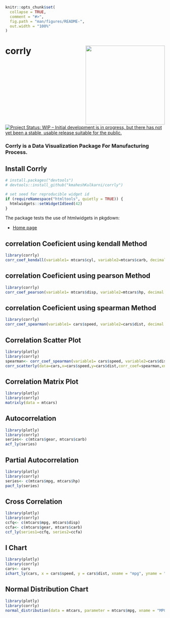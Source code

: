<!-- README.md is generated from README.Rmd. Please edit that file -->

```r
knitr::opts_chunk$set(
  collapse = TRUE,
  comment = "#>",
  fig.path = "man/figures/README-",
  out.width = "100%"
)
```
 
# corrly <a href='https://kmaheshkulkarni.github.io/corrly/'><img src="logo.png" align="right" alt="" width="250" /></a>

<!-- badges: start -->
[![Project Status: WIP – Initial development is in progress, but there has not yet been a stable, usable release suitable for the public.](https://www.repostatus.org/badges/latest/wip.svg)](https://www.repostatus.org/#wip)
<!-- badges: end -->

### Corrly is a Data Visualization Package For Manufacturing Process.

## Install Corrly

```r
# install.packages("devtools")
# devtools::install_github("kmaheshKulkarni/corrly")
```

```r
# set seed for reproducible widget id
if (requireNamespace("htmltools", quietly = TRUE)) {
  htmlwidgets::setWidgetIdSeed(42)
}
```

The package tests the use of htmlwidgets in pkgdown:

* [Home page](https://github.com/kmaheshkulkarni/corrly/index.html)

## correlation Coeficient using kendall Method

```r
library(corrly)
corr_coef_kendall(variable1= mtcars$cyl, variable2=mtcars$carb, decimal = 2) 
```

## correlation Coeficient using pearson Method

```r
library(corrly)
corr_coef_pearson(variable1= mtcars$disp, variable2=mtcars$hp, decimal = 2)
```

## correlation Coeficient using spearman Method

```r
library(corrly)
corr_coef_spearman(variable1= cars$speed, variable2=cars$dist, decimal = 2)
```

## Correlation Scatter Plot

```r
library(plotly)
library(corrly)
spearman<- corr_coef_spearman(variable1= cars$speed, variable2=cars$dist, decimal = 2)
corr_scatterly(data=cars,x=cars$speed,y=cars$dist,corr_coef=spearman,xname="speed",yname="dist")
```

## Correlation Matrix Plot

```r
library(plotly)
library(corrly)
matrixly(data = mtcars)
```

## Autocorrelation

```r
library(plotly)
library(corrly)
series<- c(mtcars$gear, mtcars$carb)
acf_ly(series)
```


## Partial Autocorrelation

```r
library(plotly)
library(corrly)
series<- c(mtcars$mpg, mtcars$hp)
pacf_ly(series)
```

## Cross Correlation

```r
library(plotly)
library(corrly)
ccfq<- c(mtcars$mpg, mtcars$disp)
ccfa<- c(mtcars$gear, mtcars$carb)
ccf_ly(series1=ccfq, series2=ccfa)
```

## I Chart

```r
library(plotly)
library(corrly)
cars<- cars
ichart_ly(cars, x = cars$speed, y = cars$dist, xname = "mpg", yname = "hp")
```

## Normal Distribution Chart

```r
library(plotly)
library(corrly)
normal_distribution(data = mtcars, parameter = mtcars$mpg, xname = "MPG")
```
